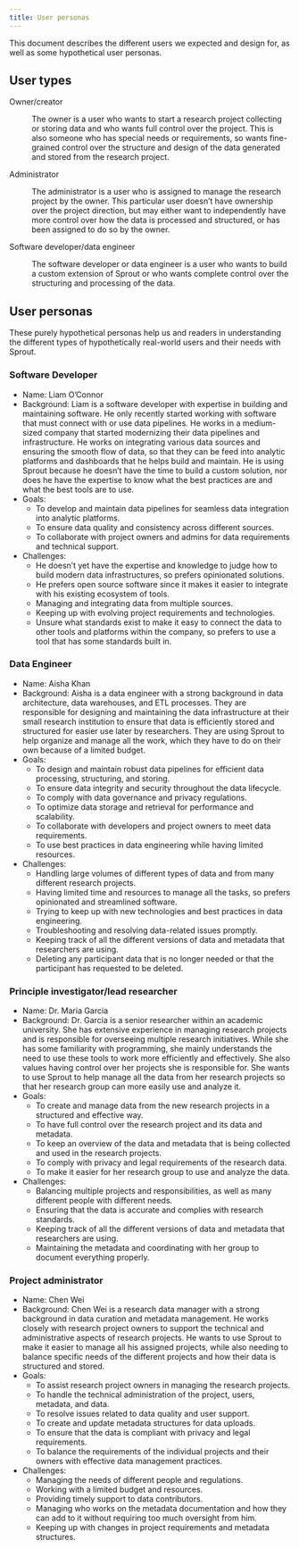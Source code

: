 ```yaml
---
title: User personas
---
```


This document describes the different users we expected and design for,
as well as some hypothetical user personas.

## User types

Owner/creator

:   The owner is a user who wants to start a research project collecting
    or storing data and who wants full control over the project. This is
    also someone who has special needs or requirements, so wants
    fine-grained control over the structure and design of the data
    generated and stored from the research project.

Administrator

:   The administrator is a user who is assigned to manage the research
    project by the owner. This particular user doesn't have ownership
    over the project direction, but may either want to independently
    have more control over how the data is processed and structured, or
    has been assigned to do so by the owner.

Software developer/data engineer

:   The software developer or data engineer is a user who wants to build
    a custom extension of Sprout or who wants complete control over the
    structuring and processing of the data.

## User personas

These purely hypothetical personas help us and readers in understanding
the different types of hypothetically real-world users and their needs
with Sprout.

### Software Developer

-   Name: Liam O'Connor
-   Background: Liam is a software developer with expertise in building
    and maintaining software. He only recently started working with
    software that must connect with or use data pipelines. He works in a
    medium-sized company that started modernizing their data pipelines
    and infrastructure. He works on integrating various data sources and
    ensuring the smooth flow of data, so that they can be feed into
    analytic platforms and dashboards that he helps build and maintain.
    He is using Sprout because he doesn't have the time to build a
    custom solution, nor does he have the expertise to know what the
    best practices are and what the best tools are to use.
-   Goals:
    -   To develop and maintain data pipelines for seamless data
        integration into analytic platforms.
    -   To ensure data quality and consistency across different sources.
    -   To collaborate with project owners and admins for data
        requirements and technical support.
-   Challenges:
    -   He doesn't yet have the expertise and knowledge to judge how to
        build modern data infrastructures, so prefers opinionated
        solutions.
    -   He prefers open source software since it makes it easier to
        integrate with his existing ecosystem of tools.
    -   Managing and integrating data from multiple sources.
    -   Keeping up with evolving project requirements and technologies.
    -   Unsure what standards exist to make it easy to connect the data
        to other tools and platforms within the company, so prefers to
        use a tool that has some standards built in.

### Data Engineer

-   Name: Aisha Khan
-   Background: Aisha is a data engineer with a strong background in
    data architecture, data warehouses, and ETL processes. They are
    responsible for designing and maintaining the data infrastructure at
    their small research institution to ensure that data is efficiently
    stored and structured for easier use later by researchers. They are
    using Sprout to help organize and manage all the work, which they
    have to do on their own because of a limited budget.
-   Goals:
    -   To design and maintain robust data pipelines for efficient data
        processing, structuring, and storing.
    -   To ensure data integrity and security throughout the data
        lifecycle.
    -   To comply with data governance and privacy regulations.
    -   To optimize data storage and retrieval for performance and
        scalability.
    -   To collaborate with developers and project owners to meet data
        requirements.
    -   To use best practices in data engineering while having limited
        resources.
-   Challenges:
    -   Handling large volumes of different types of data and from many
        different research projects.
    -   Having limited time and resources to manage all the tasks, so
        prefers opinionated and streamlined software.
    -   Trying to keep up with new technologies and best practices in
        data engineering.
    -   Troubleshooting and resolving data-related issues promptly.
    -   Keeping track of all the different versions of data and metadata
        that researchers are using.
    -   Deleting any participant data that is no longer needed or that
        the participant has requested to be deleted.

### Principle investigator/lead researcher

-   Name: Dr. Maria Garcia
-   Background: Dr. Garcia is a senior researcher within an academic
    university. She has extensive experience in managing research
    projects and is responsible for overseeing multiple research
    initiatives. While she has some familiarity with programming, she
    mainly understands the need to use these tools to work more
    efficiently and effectively. She also values having control over her
    projects she is responsible for. She wants to use Sprout to help
    manage all the data from her research projects so that her research
    group can more easily use and analyze it.
-   Goals:
    -   To create and manage data from the new research projects in a
        structured and effective way.
    -   To have full control over the research project and its data and
        metadata.
    -   To keep an overview of the data and metadata that is being
        collected and used in the research projects.
    -   To comply with privacy and legal requirements of the research
        data.
    -   To make it easier for her research group to use and analyze the
        data.
-   Challenges:
    -   Balancing multiple projects and responsibilities, as well as
        many different people with different needs.
    -   Ensuring that the data is accurate and complies with research
        standards.
    -   Keeping track of all the different versions of data and metadata
        that researchers are using.
    -   Maintaining the metadata and coordinating with her group to
        document everything properly.

### Project administrator

-   Name: Chen Wei
-   Background: Chen Wei is a research data manager with a strong
    background in data curation and metadata management. He works
    closely with research project owners to support the technical and
    administrative aspects of research projects. He wants to use Sprout
    to make it easier to manage all his assigned projects, while also
    needing to balance specific needs of the different projects and how
    their data is structured and stored.
-   Goals:
    -   To assist research project owners in managing the research
        projects.
    -   To handle the technical administration of the project, users,
        metadata, and data.
    -   To resolve issues related to data quality and user support.
    -   To create and update metadata structures for data uploads.
    -   To ensure that the data is compliant with privacy and legal
        requirements.
    -   To balance the requirements of the individual projects and their
        owners with effective data management practices.
-   Challenges:
    -   Managing the needs of different people and regulations.
    -   Working with a limited budget and resources.
    -   Providing timely support to data contributors.
    -   Managing who works on the metadata documentation and how they
        can add to it without requiring too much oversight from him.
    -   Keeping up with changes in project requirements and metadata
        structures.
